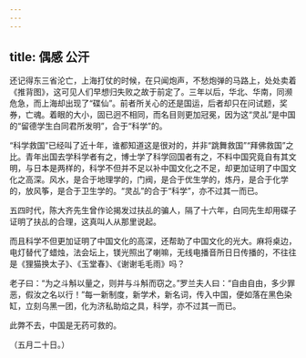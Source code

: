 ```yaml
---
---
---
```

title: 偶感 公汗
---



还记得东三省沦亡，上海打仗的时候，在只闻炮声，不愁炮弹的马路上，处处卖着《推背图》，这可见人们早想归失败之故于前定了。三年以后，华北、华南，同濒危急，而上海却出现了“碟仙”。前者所关心的还是国运，后者却只在问试题，奖券，亡魂。着眼的大小，固已迥不相同，而名目则更加冠冕，因为这“灵乩”是中国的“留德学生白同君所发明”，合于“科学”的。

“科学救国”已经叫了近十年，谁都知道这是很对的，并非“跳舞救国”“拜佛救国”之比。青年出国去学科学者有之，博士学了科学回国者有之，不料中国究竟自有其文明，与日本是两样的，科学不但并不足以补中国文化之不足，却更加证明了中国文化之高深。风水，是合于地理学的，门阀，是合于优生学的，炼丹，是合于化学的，放风筝，是合于卫生学的。“灵乩”的合于“科学”，亦不过其一而已。

五四时代，陈大齐先生曾作论揭发过扶乩的骗人，隔了十六年，白同先生却用碟子证明了扶乩的合理，这真叫人从那里说起。

而且科学不但更加证明了中国文化的高深，还帮助了中国文化的光大。麻将桌边，电灯替代了蜡烛，法会坛上，镁光照出了喇嘛，无线电播音所日日传播的，不往往是《狸猫换太子》、《玉堂春》、《谢谢毛毛雨》吗？

老子曰：“为之斗斛以量之，则并与斗斛而窃之。”罗兰夫人曰：“自由自由，多少罪恶，假汝之名以行！”每一新制度，新学术，新名词，传入中国，便如落在黑色染缸，立刻乌黑一团，化为济私助焰之具，科学，亦不过其一而已。

此弊不去，中国是无药可救的。

（五月二十日。）